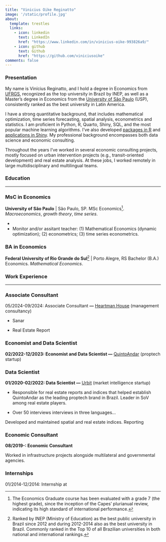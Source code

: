 ```yaml
---
title: "Vinicius Oike Reginatto"
image: '/static/profile.jpg'
about:
  template: trestles
  links:
    - icon: linkedin
      text: LinkedIn
      href: "https://www.linkedin.com/in/vinicius-oike-993826a9/"
    - icon: github
      text: Github
      href: "https://github.com/viniciusoike"
comments: false
---
```


### Presentation

My name is Vinícius Reginatto, and I hold a degree in Economics from [UFRGS](http://www.ufrgs.br/english/home), recognized as the top university in Brazil by INEP, as well as a Master's degree in Economics from the [University of São Paulo](https://www.fea.usp.br/en) (USP), consistently ranked as the best university in Latin America.

I have a strong quantitative background, that includes mathematical optimization, time series forecasting, spatial analysis, econometrics and statistics. I am proficient in Python, R, Quarto, Shiny, SQL, and the most popular machine learning algorithms. I’ve also developed [packages in R](https://github.com/viniciusoike/realestatebr) and [applications in Shiny](https://restateinsight.com/my_apps). My professional background encompasses both data science and economic consulting.

Throughout the years I’ve worked in several economic consulting projects, mostly focused on urban intervention projects (e.g., transit-oriented development) and real estate analysis. At these jobs, I worked remotely in large multidisciplinary and multilingual teams.

### Education

------------------------------------------------------------------------

### MsC in Economics

**University of São Paulo** \| São Paulo, SP. MSc Economics[^1]. *Macroeconomics*, *growth theory*, *time series*.

[^1]: The Economics Graduate course has been evaluated with a grade 7 (the highest grade), since the inception of the Capes' plurianual review, indicating its high standard of international performance.

-   

-   Monitor and/or assitant teacher: (1) Mathematical Economics (dynamic optimization); (2) econometrics; (3) time series econometrics.

### BA in Economics

**Federal University of Rio Grande do Sul**[^2] \| Porto Alegre, RS Bachelor (B.A.) Economics. *Mathematical Economics*.

[^2]: Ranked by INEP (Ministry of Education) as the best public university in Brazil since 2012 and during 2012-2014 also as the best university in Brazil. Commonly ranked in the Top 10 of all Brazilian universities in both national and international rankings.

### Work Experience

------------------------------------------------------------------------

### Associate Consultant

05/2024-09/2024: Associate Consultant **—** [Heartman House](https://heartman-house.com.br/en/) (management consultancy)

-   Sanar

-   Real Estate Report

### Economist and Data Scientist

**02/2022-12/2023: Economist and Data Scientist —** [QuintoAndar](https://conteudos.quintoandar.com.br/sobre-o-quintoandar/) (proptech startup)

### Data Scientist

**01/2020-02/2022: Data Scientist —** [Urbit](https://urbit.com.br) (market intelligence startup)

-   Responsible for real estate reports and indices that helped establish QuintoAndar as the leading proptech brand in Brazil. Leader in SoV among real estate players.

-   Over 50 interviews interviews in three languages...

Developed and maintained spatial and real estate indices. Reporting

### Economic Consultant

**08/2019-: Economic Consultant**

Worked in infrastructure projects alongside multilateral and governmental agencies.

### Internships

01/2014-12/2014: Internship at
